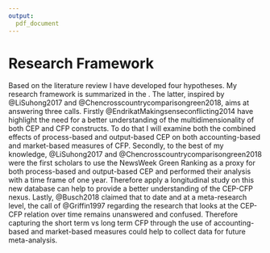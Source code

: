 ```yaml
---
output:
  pdf_document
---
```


# Research Framework

Based on the literature review I have developed four hypotheses. My research framework is summarized in the \autoref{ResearchFramework}. The latter, inspired by @LiSuhong2017 and @Chencrosscountrycomparisongreen2018, aims at answering three calls. Firstly @EndrikatMakingsenseconflicting2014 have highlight the need for a better understanding of the multidimensionality of both CEP and CFP constructs. To do that I will examine both the combined effects of process-based and output-based CEP on both accounting-based and market-based measures of CFP. Secondly, to the best of my knowledge, @LiSuhong2017 and @Chencrosscountrycomparisongreen2018 were the first scholars to use the NewsWeek Green Ranking as a proxy for both process-based and output-based CEP and performed their analysis with a time frame of one year. Therefore apply a longitudinal study on this new database can help to provide a better understanding of the CEP-CFP nexus. Lastly, @Busch2018 claimed that to date and at a meta-research level, the call of @Griffin1997 regarding the research that looks at the CEP-CFP relation over time remains unanswered and confused. Therefore capturing the short term vs long term CFP through the use of accounting-based and market-based measures could help to collect data for future meta-analysis.


\begin{figure}[!b]
\centering
\includegraphics{figures/ResearchFramework.jpg}
\caption{Research Framework}
\label{ResearchFramework}
\end{figure}



